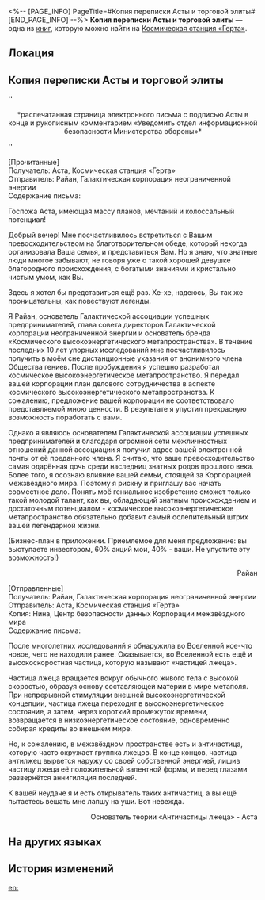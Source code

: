 <%-- [PAGE_INFO]
PageTitle=#Копия переписки Асты и торговой элиты#
[END_PAGE_INFO] --%>
{{Дополнить}}
{{Книга Инфобокс
|id           = 084
|partIds      = 190208
|Название     = 
|Изображение  = Записи с КСГ.png
|Мир          = Космическая станция «Герта»
|Томов        = 1
|Автор        = <!--нужно добавить-->
|Описание     = Копия переписки между Астой и торговой элитой, создавшей космическое высокоэнергетическое метапространство.
|Том1         = {{tx}}
|Источник1    = {{tx|Отсутствует источник}}
|Персонажи    = 
|Фракции      = 
}}
'''Копия переписки Асты и торговой элиты''' — одна из [[Книги|книг]], которую можно найти на [[Космическая станция «Герта»]].

==Локация==
{{Отметка карты|<!--название карты-->|<!--id отметки-->}}

==Копия переписки Асты и торговой элиты==
''<div align="center">*распечатанная страница электронного письма с подписью Асты в конце и рукописным комментарием «Уведомить отдел информационной безопасности Министерства обороны»*</div>''

[Прочитанные]<br />
Получатель: Аста, Космическая станция «Герта»<br />
Отправитель: Райан, Галактическая корпорация неограниченной энергии<br />
Содержание письма:

Госпожа Аста, имеющая массу планов, мечтаний и колоссальный потенциал!

Добрый вечер! Мне посчастливилось встретиться с Вашим превосходительством на благотворительном обеде, который некогда организовала Ваша семья, и представиться Вам. Но я знаю, что знатные люди многое забывают, не говоря уже о такой хорошей девушке благородного происхождения, с богатыми знаниями и кристально чистым умом, как Вы.

Здесь я хотел бы представиться ещё раз. Хе-хе, надеюсь, Вы так же проницательны, как повествуют легенды.

Я Райан, основатель Галактической ассоциации успешных предпринимателей, глава совета директоров Галактической корпорации неограниченной энергии и основатель бренда «Космического высокоэнергетического метапространства». В течение последних 10 лет упорных исследований мне посчастливилось получить в моём сне дистанционные указания от анонимного члена Общества гениев. После пробуждения я успешно разработал космическое высокоэнергетическое метапространство. Я передал вашей корпорации план делового сотрудничества в аспекте космического высокоэнергетического метапространства. К сожалению, предложение вашей корпорации не соответствовало представляемой мною ценности. В результате я упустил прекрасную возможность поработать с вами.

Однако я являюсь основателем Галактической ассоциации успешных предпринимателей и благодаря огромной сети межличностных отношений данной ассоциации я получил адрес вашей электронной почты от её преданного члена. Я считаю, что ваше превосходительство самая одарённая дочь среди наследниц знатных родов прошлого века. Более того, я осознаю влияние вашей семьи, стоящей за Корпорацией межзвёздного мира. Поэтому я рискну и приглашу вас начать совместное дело. Понять моё гениальное изобретение сможет только такой молодой талант, как вы, обладающий знатным происхождением и достаточным потенциалом - космическое высокоэнергетическое метапространство обязательно добавит самый ослепительный штрих вашей легендарной жизни.

(Бизнес-план в приложении. Приемлемое для меня предложение: вы выступаете инвестором, 60% акций мои, 40% - ваши. Не упустите эту возможность!)<br /><div align="right">Райан</div>

[Отправленные]<br />
Получатель: Райан, Галактическая корпорация неограниченной энергии<br />
Отправитель: Аста, Космическая станция «Герта»<br />
Копия: Нина, Центр безопасности данных Корпорации межзвёздного мира<br />
Содержание письма:

После многолетних исследований я обнаружила во Вселенной кое-что новое, чего не находили ранее. Оказывается, во Вселенной есть ещё и высокоскоростная частица, которую называют «частицей лжеца».

Частица лжеца вращается вокруг обычного живого тела с высокой скоростью, образуя основу составляющей материи в мире метаполя. При непрерывной стимуляции внешней высокоэнергетической концепции, частица лжеца переходит в высокоэнергетическое состояние, а затем, через короткий промежуток времени, возвращается в низкоэнергетическое состояние, одновременно собирая кредиты во внешнем мире.

Но, к сожалению, в межзвёздном пространстве есть и античастица, которую часто окружает группка лжецов. В конце концов, частица антилжец вырвется наружу со своей собственной энергией, лишив частицу лжеца её положительной валентной формы, и перед глазами развернётся аннигиляция последней.

К вашей неудаче я и есть открыватель таких античастиц, а вы ещё пытаетесь вешать мне лапшу на уши. Вот невежда.

<div align="right">Основатель теории «Античастицы лжеца» - Аста</div>

==На других языках==
{{На других языках
|en   = Asta and Business Elite Correspondence Records
|zhs  = 艾丝妲与「商业精英」的往来邮件副本
|zht  = 艾絲妲與「商業菁英」的往來郵件副本
|ja   = アスターと「ビジネスエリート」のやり取りメールの副本
|ko   = 아스타와 「비즈니스 엘리트」가 주고받은 메일 사본
|es   = Copia de la correspondencia entre Asta y la "élite empresarial"
|fr   = Historique de correspondance commerciale d'élite d'Asta
|ru   = Копия переписки Асты и торговой элиты
|th   = สำเนาจดหมายโต้ตอบกันระหว่าง Asta และ "Business Elite"
|vi   = Bản Sao Thư Từ Qua Lại Giữa Asta Và "Doanh Nhân Ưu Tú"
|de   = Kopie der Korrespondenz zwischen Asta und der Geschäftselite
|id   = Catatan Korespondensi Asta dengan "Business Elite"
|pt   = Registros de Correspondência do Comércio de Elite e de Asta
}}

==История изменений==
{{История изменений|3.5}}

[[en:]]